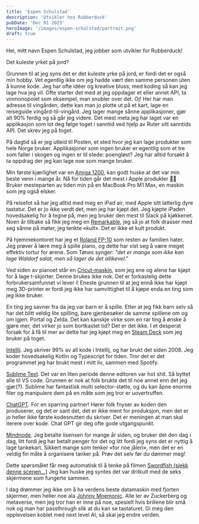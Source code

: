 ```yaml
---
title: 'Espen Schulstad'
description: 'Utvikler hos Rubberduck'
pubDate: 'Dec 01 2023'
heroImage: '/images/espen-schulstad/portrait.png'
draft: true
---
```







<Question1/>

Hei, mitt navn Espen Schulstad, jeg jobber som utvikler for Rubberduck!

Det kuleste yrket på jord?

Grunnen til at jeg syns det er det kuleste yrke på jord, er fordi det er også min hobby. Vet egentlig ikke om jeg hadde vært den samme personen uten å kunne kode.
Jeg har ofte idéer og kreative bluss; med koding så kan jeg lage hva jeg vil. Ofte starter det med at jeg oppdager et eller annet API, ta vinmonopolet som eksempel, man snubler over det. Oj! Her har man adresse til vingården, dette kan man jo plotte ut på et kart, lage en reiseguide vingård-til-vingård. Jeg lager mange sånne applikasjoner, gjør alt 90% ferdig og så går jeg videre. Det mest meta jeg har laget var en applikasjon som lot deg følge toget i sanntid ved hjelp av Ruter sitt sanntids API. Det skrev jeg på toget.

På dagtid så er jeg utleid til Posten, et sted hvor jeg kan lage produkter som hele Norge bruker. Applikasjoner som ingen bruker er egentlig som et tre som faller i skogen og ingen er til stede: poengløst? Jeg har alltid forsøkt å ta oppdrag der jeg kan lage noe som mange bruker.

<Question2/>

Min første kjærlighet var en [Amiga 1200](https://en.wikipedia.org/wiki/Amiga_1200), kan godt huske at det var min beste venn i mange år. Nå for tiden går det mest i Apple produkter 🤷‍♂️ Bruker mesteparten av tiden min på en MacBook Pro M1 Max, en maskin som jeg også elsker.

På reisefot så har jeg alltid med meg en iPad air, med Apple sitt latterlig dyre tastatur. Det er jo ikke verdt det, men jeg har kjøpt det. Jeg kjøpte iPaden hovedsakelig for å tegne på, men jeg bruker den mest til Slack på kjøkkenet. Noen år tilbake så fikk jeg meg en [Remarkable](https://remarkable.com/), jeg så jo at folk drasser med seg sånne på møter, jeg tenkte «kult». Det er ikke et kult produkt.

På hjemmekontoret har jeg et [Roland FP-10](https://www.roland.com/ca/products/fp-10/) som resten av familien hater. Jeg prøver å lære meg å spille piano, og dette har vist seg å være meget effektiv tortur for ørene. Som Tønes synger: <em>"det er mange som ikke kan lage Waldorf salat, men så lager de det allikevel."</em>

Ved siden av pianoet står en [Cricut-maskin](https://cricut.com/blog/how-to-make-t-shirts-with-cricut/), som jeg ene og alene har kjøpt for å lage t-skjorter. Denne brukes ikke nok. Det er forkastelig dette forbrukersamfunnet vi lever i! Eneste grunnen til at jeg ennå ikke har kjøpt meg 3D-printer er fordi jeg ikke har samvittighet til å kjøpe enda en ting som jeg ikke bruker.

En ting jeg savner fra da jeg var barn er å spille. Etter at jeg fikk barn selv så har det blitt veldig lite spilling, bare gjenbesøker de samme spillene om og om igjen. Portal og Zelda. Det kan kanskje virke som en rar ting å ønske å gjøre mer, det virker jo som bortkastet tid? Det er det ikke. I et desperat forsøk for å få til mer av dette har jeg kjøpt meg en [Steam Deck](https://store.steampowered.com/steamdeck) som jeg bruker på toget.



<Question3/>

[Intellij](https://www.jetbrains.com/idea/). Jeg skriver 99% av all kode i Intellij, og har brukt det siden 2008. Jeg koder hovedsakelig Kotlin og Typescript for tiden. Tror det er det programmet jeg har brukt mest i mitt liv, sammen med Spotify.

[Sublime Text](https://www.sublimetext.com/). Det var en liten periode denne editoren var hot shit. Så byttet alle til VS code. Grunnen er nok at folk brukte det til noe annet enn det jeg gjør(?). Sublime har fantastisk multi selector-støtte, og du kan åpne enorme filer og manipulere dem på en måte som jeg tror er uovertruffen.

[ChatGPT](https://chat.openai.com/). For en sparring partner! Hører folk fnyser av koden den produserer, og det er sant det, det er ikke ment for produksjon, men det er jo heller ikke første kodesnutten du skriver. Det er meningen at man skal iterere over kode. Chat GPT gir deg ofte gode utgangspunkt.

[Mindnode](https://www.mindnode.com/). Jeg betalte lisensen for mange år siden, og bruker det den dag i dag, litt fordi jeg har betalt penger for det og litt fordi jeg syns det er nyttig å lage tankekart. Sikkert mange som tenker «for noe jåleri», men det er en veldig fin måte å organisere tanker på. Prøv det selv før du dømmer meg!


<Question4/>

Dette spørsmålet får meg automatisk til å tenke på filmen [Swordfish (sjekk denne scenen...)](https://www.youtube.com/watch?v=u1Ds9CeG-VY) Jeg kan huske jeg syntes det var dritkult med de seks skjermene som fungerte sammen.

I dag drømmer jeg ikke om å ha verdens beste datamaskin med fjorten skjermer, men heller noe ala [Johnny Mnemonic](https://en.wikipedia.org/wiki/Johnny_Mnemonic_(film)). Alle ler av Zuckerberg og metaverse, men jeg tror han er inne på noe, spesielt hvis brillene blir små nok og man har passthrough slik at du kan se tastaturet. Gi meg den opplevelsen koblet med next level AI, så skal jeg endre verden.
